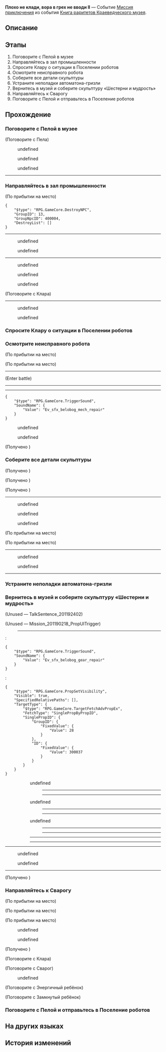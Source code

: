 {{Дополнить|Диалоги.}}
{{Миссия Инфобокс
|id              = 2011902
|Название        = 
|Изображение     = Миссия Освоения Плохо не клади, вора в грех не вводи II.png
|Тип             = Миссия приключения
|События         = Книга раритетов Краеведческого музея
|Глава           = Книга раритетов Краеведческого музея
|Условия         = 
* Завершена [[Миссия приключения]] ''[[Плохо не клади, вора в грех не вводи I]]''
* Достигните фазы 2 в событии [[Книга раритетов Краеведческого музея]]
|Персонажи       = Замкнутый ребёнок; Клара; Пела; Первопроходец; Сварог; Энергичный ребёнок
|СтартЛокация    = [[Ярило-VI]] — [[Краеведческий музей]]
|Локации         = Краеведческий музей
|Предыдущая      = Плохо не клади, вора в грех не вводи I
|Следующая       = 
|Награды         = Опыт Освоения*250; Звёздный нефрит*40; Путеводитель путешественника*4; Очищенный эфир*4; Кредиты*40 000
}}
'''Плохо не клади, вора в грех не вводи II''' — Событие [[Миссия приключения]] из события [[Книга раритетов Краеведческого музея]].

==Описание==
{{Описание|Бесценный экспонат «Шестерни и мудрость» был похищен. След приводит вас с Пелой в Подземье.<br />С помощью Клары вам удаётся вернуть фрагменты артефакта и восстановить его... почти целиком.}}

==Этапы==
# Поговорите с Пелой в музее
# Направляйтесь в зал промышленности
# Спросите Клару о ситуации в Поселении роботов
# Осмотрите неисправного робота
# Соберите все детали скульптуры
# Устраните неполадки автоматона-гризли
# Вернитесь в музей и соберите скульптуру «Шестерни и мудрость»
# Направляйтесь к Сварогу
# Поговорите с Пелой и отправьтесь в Поселение роботов

==Прохождение==
{{Дополнить}}


===Поговорите с Пелой в музее===
{{Описание миссии|локация=Краеведческий музей|Вы завершили один этап управления музеем.<br />Кажется, вы снова видите Пелу в выставочном зале. Поздоровайтесь с ней и узнайте, есть ли какой-нибудь прогресс в расследовании краж артефактов.}}
{{Диалог Начало}}

;(Поговорите с Пела)
<!--Unknown TalkSentence: 201191501-->
<!--Unknown TalkSentence: 201191502-->
<!--Unknown TalkSentence: 201191503-->
:{{Диалог|Стрелка}} undefined
:{{Диалог|Стрелка}} undefined
:{{Диалог|Стрелка}} undefined
<!--Unknown TalkSentence: 201191505-->
<!--Unknown TalkSentence: 201191510-->
<!--Unknown TalkSentence: 201191511-->
----
{{Диалог Конец}}

===Направляйтесь в зал промышленности===
{{Описание миссии|локация=Краеведческий музей|Пела удовлетворена результатами вашей работы в музее.<br />Теперь она хочет открыть промышленную выставку, но ключевой экспонат был украден. Узнайте, в чём дело.}}
{{Диалог Начало}}
:<!--1-second delay-->
<!--Unknown TalkSentence: 201191512-->
<!--Unknown TalkSentence: 201191513-->
<!--Unknown TalkSentence: 201191514-->

;(По прибытии на место)
<pre>{
	"$type": "RPG.GameCore.DestroyNPC",
	"GroupID": 13,
	"GroupNpcID": 400004,
	"DestroyList": []
}</pre>
----
<!--Unknown TalkSentence: 201191601-->
<!--Unknown TalkSentence: 201191602-->
<!--Unknown TalkSentence: 201191603-->
<!--Unknown TalkSentence: 201191604-->
<!--Unknown TalkSentence: 201191605-->
:{{Диалог|Стрелка}} undefined
:{{Диалог|Стрелка}} undefined
<!--Unknown TalkSentence: 201191607-->
<!--Unknown TalkSentence: 201191608-->
<!--Unknown TalkSentence: 201191612-->
<!--Unknown TalkSentence: 201191613-->
----
<!--Unknown TalkSentence: 201191701-->
<!--Unknown TalkSentence: 201191702-->
:{{Диалог|Стрелка}} undefined
:{{Диалог|Стрелка}} undefined
:{{Диалог|Стрелка}} undefined

;(Поговорите с Клара)
----
<!--Unknown TalkSentence: 201191801-->
<!--Unknown TalkSentence: 201191802-->
<!--Unknown TalkSentence: 201191803-->
<!--Unknown TalkSentence: 201191804-->
<!--Unknown TalkSentence: 201191805-->
<!--Unknown TalkSentence: 201191806-->
<!--Unknown TalkSentence: 201191807-->
:{{Диалог|Стрелка}} undefined
:<!--Unknown TalkSentence: 201191809-->
:<!--Unknown TalkSentence: 201191813-->
:<!--Unknown TalkSentence: 201191814-->
:{{Диалог|Стрелка}} undefined
:<!--Unknown TalkSentence: 201191811-->
:<!--Unknown TalkSentence: 201191812-->
:<!--Unknown TalkSentence: 201191813-->
:<!--Unknown TalkSentence: 201191814-->
<!--Unknown TalkSentence: 201191809-->
<!--Unknown TalkSentence: 201191813-->
<!--Unknown TalkSentence: 201191814-->
{{Диалог Конец}}

===Спросите Клару о ситуации в Поселении роботов===
{{Описание миссии|локация=Поселение роботов|Скульптура «Шестерни и мудрость» была украдена из зала промышленности. Вы с Пелой прибываете в Поселение роботов в Подземье, чтобы расследовать это дело.<br />Клара прямо перед вами. Поздоровайтесь с ней.}}
{{Диалог Начало}}
{{Диалог Конец}}

===Осмотрите неисправного робота===
{{Описание миссии|локация=Поселение роботов|Скульптура «Шестерни и мудрость» была украдена из зала промышленности. Вы с Пелой прибываете в Поселение роботов в Подземье, чтобы расследовать это дело.<br />Не обнаружив никаких улик, вы решаете сначала помочь Кларе справиться с её проблемами.<br />Робот в Поселении роботов неисправен. Осмотрите его.}}
{{Диалог Начало}}
;(По прибытии на место)

;(По прибытии на место)
----
<!--Unknown TalkSentence: 201191901-->
<!--Unknown TalkSentence: 201191902-->
;(Enter battle)
:{{Enemy List|Автоматон-жук*3; Автоматон-гончая*1}}
----
<!--Unknown TalkSentence: 201191921-->
<!--Unknown TalkSentence: 201191922-->
----
<pre>{
	"$type": "RPG.GameCore.TriggerSound",
	"SoundName": {
		"Value": "Ev_sfx_belobog_mech_repair"
	}
}</pre>
:{{Чёрный экран|undefined}}
<!--Unknown TalkSentence: 201191924-->
<!--Unknown TalkSentence: 201191925-->
<!--Unknown TalkSentence: 201191926-->
<!--Unknown TalkSentence: 201191927-->
<!--Unknown TalkSentence: 201191928-->
<!--Unknown TalkSentence: 201191929-->
:{{Диалог|Стрелка}} undefined
:{{Диалог|Стрелка}} undefined
<!--Unknown TalkSentence: 201191931-->
<!--Unknown TalkSentence: 201191934-->
<!--Unknown TalkSentence: 201191935-->
<!--Unknown TalkSentence: 201191936-->
<!--Unknown TalkSentence: 201191937-->
;(Получено {{Item|Деталь разрушенного произведения|20|x=1|text=Деталь разрушенного произведения}})
{{Диалог Конец}}

===Соберите все детали скульптуры===
{{Описание миссии|локация=Поселение роботов|Скульптура «Шестерни и мудрость» была украдена из зала промышленности. Вы с Пелой прибываете в Поселение роботов в Подземье, чтобы расследовать это дело.<br />Вы не ожидали найти детали скульптуры «Шестерни и мудрость» внутри неисправного робота.<br />Продолжайте искать других неисправных роботов и собирать детали.}}
{{Диалог Начало}}

:<!--1-second delay-->
<!--Unknown TalkSentence: 201192001-->
<!--Unknown TalkSentence: 201192002-->
;(Получено {{Item|Деталь разрушенного произведения|20|x=4|text=Деталь разрушенного произведения}})
:<!--0.5-second delay-->
<!--Unknown TalkSentence: 201192003-->
<!--Unknown TalkSentence: 201192004-->
<!--Unknown TalkSentence: 201192005-->

;(Получено {{Item|Деталь разрушенного произведения|20|x=4|text=Деталь разрушенного произведения}})

;(Получено {{Item|Деталь разрушенного произведения|20|x=4|text=Деталь разрушенного произведения}})
----
<!--Unknown TalkSentence: 201192051-->
<!--Unknown TalkSentence: 201192052-->
:{{Диалог|Стрелка}} undefined
:{{Диалог|Стрелка}} undefined
:{{Диалог|Стрелка}} undefined
;(По прибытии на место)

;(По прибытии на место)
----
<!--Unknown TalkSentence: 201192101-->
:{{Диалог|Стрелка}} undefined
:<!--Unknown TalkSentence: 201192103-->
:{{Диалог|Стрелка}} undefined
<!--Unknown TalkSentence: 201192105-->
<!--Unknown TalkSentence: 201192106-->
----
{{Диалог Конец}}

===Устраните неполадки автоматона-гризли===
{{Описание миссии|локация=Поселение роботов|Скульптура «Шестерни и мудрость» была украдена из зала промышленности. Вы с Пелой прибываете в Поселение роботов в Подземье, чтобы расследовать это дело.<br />Вы не ожидали найти детали скульптуры «Шестерни и мудрость» внутри неисправного робота.<br />Перед вами парализованный автоматон-гризли. Проверьте, есть ли внутри него нужная вам деталь.}}
{{Диалог Начало}}

{{Диалог Конец}}

===Вернитесь в музей и соберите скульптуру «Шестерни и мудрость»===
{{Описание миссии|локация=Краеведческий музей|Пела и вы успешно вернули достаточное количество деталей, чтобы воссоздать скульптуру «Шестерни и мудрость».<br />Вернитесь в зал промышленности и соберите экспозицию заново.}}
{{Диалог Начало}}

;(Unused &mdash; TalkSentence_201192402)


;(Unused &mdash; Mission_201190218_PropUITrigger)
:----
:<pre>{
	"$type": "RPG.GameCore.TriggerSound",
	"SoundName": {
		"Value": "Ev_sfx_belobog_gear_repair"
	}
}</pre>
::{{Чёрный экран|undefined}}
:<pre>{
	"$type": "RPG.GameCore.PropSetVisibility",
	"Visible": true,
	"SpecifiedRelativePaths": [],
	"TargetType": {
		"$type": "RPG.GameCore.TargetFetchAdvPropEx",
		"FetchType": "SinglePropByPropID",
		"SinglePropID": {
			"GroupID": {
				"FixedValue": {
					"Value": 28
				}
			},
			"ID": {
				"FixedValue": {
					"Value": 300037
				}
			}
		}
	}
}</pre>
::{{Чёрный экран|undefined}}
:<!--Unknown TalkSentence: 201192403-->
:<!--Unknown TalkSentence: 201192404-->
::{{Диалог|Стрелка}} undefined
::<!--Unknown TalkSentence: 201192406-->
:::----
::<!--Unknown TalkSentence: 201192413-->
::<!--Unknown TalkSentence: 201192414-->
::<!--Unknown TalkSentence: 201192415-->
::<!--Unknown TalkSentence: 201192416-->
:::----
::{{Диалог|Стрелка}} undefined
::<!--Unknown TalkSentence: 201192408-->
::<!--Unknown TalkSentence: 201192409-->
:::----
::<!--Unknown TalkSentence: 201192413-->
::<!--Unknown TalkSentence: 201192414-->
::<!--Unknown TalkSentence: 201192415-->
::<!--Unknown TalkSentence: 201192416-->
:::----
::{{Диалог|Стрелка}} undefined
::<!--Unknown TalkSentence: 201192411-->
::<!--Unknown TalkSentence: 201192412-->
:::----
::<!--Unknown TalkSentence: 201192413-->
::<!--Unknown TalkSentence: 201192414-->
::<!--Unknown TalkSentence: 201192415-->
::<!--Unknown TalkSentence: 201192416-->
:::----
:<!--Unknown TalkSentence: 201192406-->
::----
:<!--Unknown TalkSentence: 201192413-->
:<!--Unknown TalkSentence: 201192414-->
:<!--Unknown TalkSentence: 201192415-->
:<!--Unknown TalkSentence: 201192416-->
::----
----
<!--Unknown TalkSentence: 201192151-->
<!--Unknown TalkSentence: 201192152-->
<!--Unknown TalkSentence: 201192153-->
<!--Unknown TalkSentence: 201192154-->
:{{Диалог|Стрелка}} undefined
:{{Диалог|Стрелка}} undefined
<!--Unknown TalkSentence: 201192156-->
<!--Unknown TalkSentence: 201192159-->
<!--Unknown TalkSentence: 201192160-->
<!--Unknown TalkSentence: 201192161-->
<!--Unknown TalkSentence: 201192162-->
----
;(Получено {{Item|Деталь разрушенного произведения|20|x=6|text=Деталь разрушенного произведения}})
{{Диалог Конец}}

===Направляйтесь к Сварогу===
{{Описание миссии|локация=Поселение роботов|Скульптура «Шестерни и мудрость» была украдена из зала промышленности. Вы с Пелой прибываете в Поселение роботов в Подземье, чтобы расследовать это дело.<br />Вы не ожидали найти детали скульптуры «Шестерни и мудрость» внутри неисправного робота.<br />Процесс сбора деталей долгий и кропотливый... Вы планируете найти Сварога и расспросить о ситуации.}}
{{Диалог Начало}}
;(По прибытии на место)

;(По прибытии на место)
<!--Unknown TalkSentence: 201192201-->
<!--Unknown TalkSentence: 201192202-->

;(По прибытии на место)
<!--Unknown TalkSentence: 201192201-->
<!--Unknown TalkSentence: 201192202-->
<!--Unknown TalkSentence: 201192203-->
<!--Unknown TalkSentence: 201192204-->
<!--Unknown TalkSentence: 201192205-->
<!--Unknown TalkSentence: 201192206-->
<!--Unknown TalkSentence: 201192207-->
<!--Unknown TalkSentence: 201192208-->
<!--Unknown TalkSentence: 201192209-->
<!--Unknown TalkSentence: 201192210-->
<!--Unknown TalkSentence: 201192211-->
<!--Unknown TalkSentence: 201192212-->
<!--Unknown TalkSentence: 201192213-->
:{{Диалог|Стрелка}} undefined
:<!--Unknown TalkSentence: 201192215-->
:<!--Unknown TalkSentence: 201192216-->
:<!--Unknown TalkSentence: 201192217-->
:<!--Unknown TalkSentence: 201192218-->
:<!--Unknown TalkSentence: 201192219-->
:<!--Unknown TalkSentence: 201192220-->
:<!--Unknown TalkSentence: 201192221-->
:<!--Unknown TalkSentence: 201192222-->
:<!--Unknown TalkSentence: 201192223-->
:<!--Unknown TalkSentence: 201192224-->
:{{Диалог|Стрелка}} undefined
:<!--Unknown TalkSentence: 201192217-->
:<!--Unknown TalkSentence: 201192218-->
:<!--Unknown TalkSentence: 201192219-->
:<!--Unknown TalkSentence: 201192220-->
:<!--Unknown TalkSentence: 201192221-->
:<!--Unknown TalkSentence: 201192222-->
:<!--Unknown TalkSentence: 201192223-->
:<!--Unknown TalkSentence: 201192224-->
<!--Unknown TalkSentence: 201192217-->
<!--Unknown TalkSentence: 201192218-->
<!--Unknown TalkSentence: 201192219-->
<!--Unknown TalkSentence: 201192220-->
<!--Unknown TalkSentence: 201192221-->
<!--Unknown TalkSentence: 201192222-->
<!--Unknown TalkSentence: 201192223-->
<!--Unknown TalkSentence: 201192224-->
;(Получено {{Item|Деталь разрушенного произведения|20|x=25|text=Деталь разрушенного произведения}})

;(Поговорите с Клара)
<!--Unknown TalkSentence: 201192331-->
<!--Unknown TalkSentence: 201192332-->
<!--Unknown TalkSentence: 201192333-->

;(Поговорите с Сварог)
<!--Unknown TalkSentence: 201192301-->
:{{Диалог|Стрелка}} undefined
<!--Unknown TalkSentence: 201192303-->
<!--Unknown TalkSentence: 201192304-->
<!--Unknown TalkSentence: 201192305-->
<!--Unknown TalkSentence: 201192306-->

;(Поговорите с Энергичный ребёнок)
<!--Unknown TalkSentence: 201192361-->
<!--Unknown TalkSentence: 201192362-->
<!--Unknown TalkSentence: 201192363-->
<!--Unknown TalkSentence: 201192364-->

;(Поговорите с Замкнутый ребёнок)
<!--Unknown TalkSentence: 201192361-->
<!--Unknown TalkSentence: 201192362-->
<!--Unknown TalkSentence: 201192363-->
<!--Unknown TalkSentence: 201192364-->
{{Диалог Конец}}

===Поговорите с Пелой и отправьтесь в Поселение роботов===
{{Описание миссии|локация=Краеведческий музей|Скульптура «Шестерни и мудрость» была украдена из зала промышленности. Без этого ключевого экспоната выставка не может открыться для публики.<br />Чтобы расследовать это дело, Пела пригласила вас вместе отправиться в Поселение роботов. Поговорите с ней.}}
{{Диалог Начало}}

{{Диалог Конец}}

==На других языках==
{{На других языках
|en   = Opportunity Makes the Thief (II)
|zhs  = 漫藏诲盗•其二
|zht  = 漫藏誨盜•其二
|ja   = 慢蔵誨盗・その2
|ko   = 견물생심•2
|es   = La oportunidad hace al ladrón II
|fr   = L'occasion fait le larron (II)
|ru   = Плохо не клади, вора в грех не вводи II
|th   = ของมีค่าล่อตาโจร 2
|vi   = Cơ Hội Tạo Nên Kẻ Trộm 2
|de   = Gelegenheit macht Diebe (Teil 2)
|id   = Kesempatan dalam Kesempitan (Bagian 2)
|pt   = A Ocasião Faz o Ladrão (II)
}}

==История изменений==
{{История изменений|2.7}}

